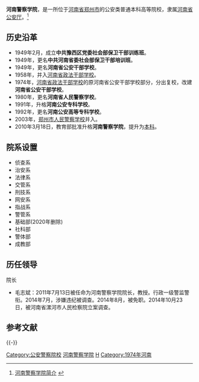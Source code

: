 {{高校
|名称    =河南警察学院
|外文名  =Henan Police College
|图像    =[[File:Henan_Police_College_logo.png|180px]]
|图像说明=
|校训    =
|建校    =1949年
|闭校    =
|类型    =公安高等院校
|党委书记=王伟平
|校长    =
|院长    =田凯
|书记    =
|教师    =548人
|职工    =
|学生    =8296人
|地址    ={{CHN}}[[河南省|河南省]][[郑州市|郑州市]][[郑东新区|郑东新区]][[龙子湖高校园区|龙子湖高校园区]]
|校园环境=
|面积    =1211亩
|代表色  =
|隶属    =[[河南省公安厅|河南省公安厅]]
|邮编    =450002
|电话    =
|网站    =http://www.hnp.edu.cn/
|标志    =
|脚注    =
}}

'''河南警察学院'''，是一所位于[[河南省|河南省]][[郑州市|郑州市]]的公安类普通本科高等院校，隶属[[河南省公安厅|河南省公安厅]]。<ref>[http://www.hngazk.edu.cn/s/1/t/2/p/1/c/14/d/37/list.htm 河南警察学院简介] {{webarchive|url=https://web.archive.org/web/20110312201048/http://www.hngazk.edu.cn/s/1/t/2/p/1/c/14/d/37/list.htm |date=2011-03-12 }}</ref>

== 历史沿革 ==
*1949年2月，成立'''中共豫西区党委社会部保卫干部训练班'''。
*1949年，更名'''中共河南省委社会部保卫干部培训班'''。
*1949年，更名'''河南省公安干部学校'''。
*1958年，并入[[河南省政法干部学校|河南省政法干部学校]]。
*1974年，[[河南省政法干部学校|河南省政法干部学校]]的原河南省公安干部学校部分，分出复校，改建'''河南省公安干部学校'''。
*1980年，更名'''河南省人民警察学校'''。
*1991年，升格'''河南公安专科学校'''。
*1992年，更名'''河南公安高等专科学校'''。
*2003年，[[郑州市人民警察学校|郑州市人民警察学校]]并入。
*2010年3月18日，教育部批准升格'''河南警察学院'''，提升为[[本科|本科]]。

==院系设置==
* 侦查系
* 治安系
* 法律系
* 交管系
* 刑技系
* 网安系
* 指战系
* 警管系
* 基础部(2020年删除)
* 社科部
* 警体部
* 成教部

== 历任领导 ==
; 院长
* 毛志斌：2011年7月13日被任命为河南警察学院院长，教授。行政一级警监警衔。2014年7月，涉嫌违纪被调查。2014年8月，被免职。2014年10月23日，被河南省漯河市人民检察院立案调查。

== 参考文献 ==
{{Reflist}}

{{-}}
{{公安院校}}
{{河南高等院校}}

[[Category:公安警察院校|Category:公安警察院校]]
[[Category:河南警察学院|]]
[[Category:郑州高等院校|H]]
[[Category:1974年河南|Category:1974年河南]]

{{Univ-stub}}